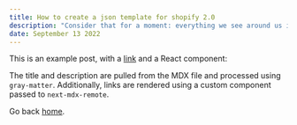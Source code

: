```yaml
---
title: How to create a json template for shopify 2.0
description: "Consider that for a moment: everything we see around us is assumed to have had a cause and is contingent upon."
date: September 13 2022
---
```


This is an example post, with a [link](https://nextjs.org) and a React component:

The title and description are pulled from the MDX file and processed using `gray-matter`. Additionally, links are rendered using a custom component passed to `next-mdx-remote`.

Go back [home](/).
